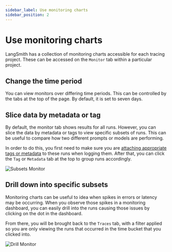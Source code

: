 ```yaml
---
sidebar_label: Use monitoring charts
sidebar_position: 2
---
```


# Use monitoring charts

LangSmith has a collection of monitoring charts accessible for each tracing project. These can be accessed on the `Monitor` tab within a particular project.

## Change the time period

You can view monitors over differing time periods. This can be controlled by the tabs at the top of the page. By default, it is set to seven days.

## Slice data by metadata or tag

By default, the monitor tab shows results for all runs. However, you can slice the data by metadata or tags to view specific subsets of runs.
This can be useful to compare how two different prompts or models are performing.

In order to do this, you first need to make sure you are [attaching appropriate tags or metadata](./add_metadata_tags) to these runs when logging them.
After that, you can click the `Tag` or `Metadata` tab at the top to group runs accordingly.

![Subsets Monitor](./static/subsets_monitor.png)

## Drill down into specific subsets

Monitoring charts can be useful to idea when spikes in errors or latency may be occurring. When you observe those spikes in a monitoring dashboard, you can easily drill into the runs causing those issues by clicking on the dot in the dashboard.

From there, you will be brought back to the `Traces` tab, with a filter applied so you are only viewing the runs that occurred in the time bucket that you clicked into.

![Drill Monitor](./static/drill_monitor.png)
